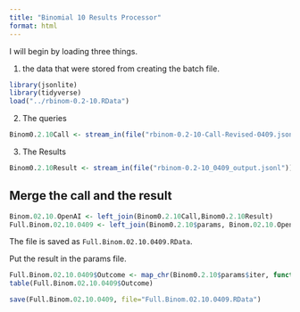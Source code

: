 ```yaml
---
title: "Binomial 10 Results Processor"
format: html
---
```


I will begin by loading three things.  

1. the data that were stored from creating the batch file.

```r
library(jsonlite)
library(tidyverse)
load("../rbinom-0.2-10.RData")
```

2. The queries

```r
Binom0.2.10Call <- stream_in(file("rbinom-0.2-10-Call-Revised-0409.jsonl"))
```

3. The Results

```r
Binom0.2.10Result <- stream_in(file("rbinom-0.2-10_0409_output.jsonl"))
```

## Merge the call and the result

```r
Binom.02.10.OpenAI <- left_join(Binom0.2.10Call,Binom0.2.10Result)
Full.Binom.02.10.0409 <- left_join(Binom0.2.10$params, Binom.02.10.OpenAI)
```

The file is saved as `Full.Binom.02.10.0409.RData`.

Put the result in the params file.

```r
Full.Binom.02.10.0409$Outcome <- map_chr(Binom0.2.10$params$iter, function(x) { unlist(Binom0.2.10Result$response$body$choices[[x]][[2]][2]) })
table(Full.Binom.02.10.0409$Outcome)
```

```r
save(Full.Binom.02.10.0409, file="Full.Binom.02.10.0409.RData")
```

